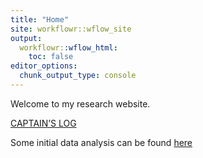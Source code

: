 ```yaml
---
title: "Home"
site: workflowr::wflow_site
output:
  workflowr::wflow_html:
    toc: false
editor_options:
  chunk_output_type: console
---
```


Welcome to my research website.

[CAPTAIN'S LOG](captains_log.html)

Some initial data analysis can be found [here](phasing_results.html)
